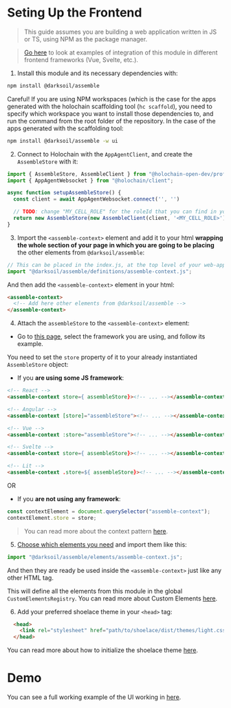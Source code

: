 
<Meta title="Frontend/Setting up the frontend" />

# Seting Up the Frontend

> This guide assumes you are building a web application written in JS or TS, using NPM as the package manager.

> [Go here](https://holochain-open-dev.github.io/reusable-modules/frontend/frameworks/) to look at examples of integration of this module in different frontend frameworks (Vue, Svelte, etc.).

1. Install this module and its necessary dependencies with:

```bash
npm install @darksoil/assemble
```

Careful! If you are using NPM workspaces (which is the case for the apps generated with the holochain scaffolding tool (`hc scaffold`), you need to specify which workspace you want to install those dependencies to, and run the command from the root folder of the repository. In the case of the apps generated with the scaffolding tool:

```bash
npm install @darksoil/assemble -w ui
```

2. Connect to Holochain with the `AppAgentClient`, and create the `AssembleStore` with it:

```js
import { AssembleStore, AssembleClient } from "@holochain-open-dev/profiles";
import { AppAgentWebsocket } from "@holochain/client";

async function setupAssembleStore() {
  const client = await AppAgentWebsocket.connect('', '')

  // TODO: change "MY_CELL_ROLE" for the roleId that you can find in your "happ.yaml"
  return new AssembleStore(new AssembleClient(client, '<MY_CELL_ROLE>'));
}
```

3. Import the `<assemble-context>` element and add it to your html **wrapping the whole section of your page in which you are going to be placing** the other elements from `@darksoil/assemble`:

```js
// This can be placed in the index.js, at the top level of your web-app.
import "@darksoil/assemble/definitions/assemble-context.js";
```

And then add the `<assemble-context>` element in your html:

```html
<assemble-context>
  <!-- Add here other elements from @darksoil/assemble -->
</assemble-context>
```

4. Attach the `assembleStore` to the `<assemble-context>` element:

- Go to [this page](https://holochain-open-dev.github.io/reusable-modules/frontend/frameworks/), select the framework you are using, and follow its example.

You need to set the `store` property of it to your already instantiated `AssembleStore` object:

- If you **are using some JS framework**:

```html
<!-- React -->
<assemble-context store={ assembleStore}><!-- ... --></assemble-context>

<!-- Angular -->
<assemble-context [store]="assembleStore"><!-- ... --></assemble-context>

<!-- Vue -->
<assemble-context :store="assembleStore"><!-- ... --></assemble-context>

<!-- Svelte -->
<assemble-context store={ assembleStore}><!-- ... --></assemble-context>

<!-- Lit -->
<assemble-context .store=${ assembleStore}><!-- ... --></assemble-context>
```

OR

- If you **are not using any framework**:

```js
const contextElement = document.querySelector("assemble-context");
contextElement.store = store;
```

> You can read more about the context pattern [here](https://holochain-open-dev.github.io/reusable-modules/frontend/using/#context).

5. [Choose which elements you need](?path=/docs/frontend-elements) and import them like this:

```js
import "@darksoil/assemble/elements/assemble-context.js";
```

And then they are ready be used inside the `<assemble-context>` just like any other HTML tag.

This will define all the elements from this module in the global `CustomElementsRegistry`. You can read more about Custom Elements [here](https://developers.google.com/web/fundamentals/web-components/customelements).

6. Add your preferred shoelace theme in your `<head>` tag:

```html
  <head>
    <link rel="stylesheet" href="path/to/shoelace/dist/themes/light.css" />
  </head>
```

You can read more about how to initialize the shoelace theme [here](https://shoelace.style/getting-started/themes?id=activating-themes).

# Demo

You can see a full working example of the UI working in [here](https://github.com/holochain-open-dev/assemble/blob/main/ui/demo/index.html).

